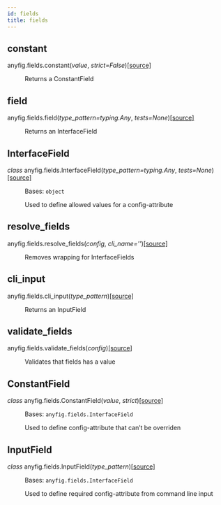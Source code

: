 ```yaml
---
id: fields
title: fields
---
```



## constant
<div className="section" id="anyfig-fields-constant">

<dl className="py function">
<dt className="function-definition" id="anyfig.fields.constant">
<span className="sig-prename descclassname">anyfig.fields.</span><span className="sig-name descname">constant</span><span className="sig-paren">(</span><em className="sig-param"><span className="n">value</span></em>, <em className="sig-param"><span className="n">strict</span><span className="o">=</span><span className="default_value">False</span></em><span className="sig-paren">)</span><a className="reference internal source-link" href="https://github.com/OlofHarrysson/anyfig/blob/master/anyfig/fields.py#L15"><span className="viewcode-link">[source]</span></a><a className="headerlink" href="#anyfig.fields.constant" title="Permalink to this definition"></a></dt>
<dd><p>Returns a ConstantField</p>
</dd></dl>
</div>

## field
<div className="section" id="anyfig-fields-field">

<dl className="py function">
<dt className="function-definition" id="anyfig.fields.field">
<span className="sig-prename descclassname">anyfig.fields.</span><span className="sig-name descname">field</span><span className="sig-paren">(</span><em className="sig-param"><span className="n">type_pattern</span><span className="o">=</span><span className="default_value">typing.Any</span></em>, <em className="sig-param"><span className="n">tests</span><span className="o">=</span><span className="default_value">None</span></em><span className="sig-paren">)</span><a className="reference internal source-link" href="https://github.com/OlofHarrysson/anyfig/blob/master/anyfig/fields.py#L10"><span className="viewcode-link">[source]</span></a><a className="headerlink" href="#anyfig.fields.field" title="Permalink to this definition"></a></dt>
<dd><p>Returns an InterfaceField</p>
</dd></dl>
</div>

## InterfaceField
<div className="section" id="anyfig-fields-interfacefield">

<dl className="py class">
<dt className="function-definition" id="anyfig.fields.InterfaceField">
<em className="property">class </em><span className="sig-prename descclassname">anyfig.fields.</span><span className="sig-name descname">InterfaceField</span><span className="sig-paren">(</span><em className="sig-param"><span className="n">type_pattern</span><span className="o">=</span><span className="default_value">typing.Any</span></em>, <em className="sig-param"><span className="n">tests</span><span className="o">=</span><span className="default_value">None</span></em><span className="sig-paren">)</span><a className="reference internal source-link" href="https://github.com/OlofHarrysson/anyfig/blob/master/anyfig/fields.py#L55"><span className="viewcode-link">[source]</span></a><a className="headerlink" href="#anyfig.fields.InterfaceField" title="Permalink to this definition"></a></dt>
<dd><p>Bases: <code className="xref py py-class docutils literal notranslate"><span className="pre">object</span></code></p>
<p>Used to define allowed values for a config-attribute</p>
</dd></dl>
</div>

## resolve_fields
<div className="section" id="anyfig-fields-resolve-fields">

<dl className="py function">
<dt className="function-definition" id="anyfig.fields.resolve_fields">
<span className="sig-prename descclassname">anyfig.fields.</span><span className="sig-name descname">resolve_fields</span><span className="sig-paren">(</span><em className="sig-param"><span className="n">config</span></em>, <em className="sig-param"><span className="n">cli_name</span><span className="o">=</span><span className="default_value">''</span></em><span className="sig-paren">)</span><a className="reference internal source-link" href="https://github.com/OlofHarrysson/anyfig/blob/master/anyfig/fields.py#L41"><span className="viewcode-link">[source]</span></a><a className="headerlink" href="#anyfig.fields.resolve_fields" title="Permalink to this definition"></a></dt>
<dd><p>Removes wrapping for InterfaceFields</p>
</dd></dl>
</div>

## cli_input
<div className="section" id="anyfig-fields-cli-input">

<dl className="py function">
<dt className="function-definition" id="anyfig.fields.cli_input">
<span className="sig-prename descclassname">anyfig.fields.</span><span className="sig-name descname">cli_input</span><span className="sig-paren">(</span><em className="sig-param"><span className="n">type_pattern</span></em><span className="sig-paren">)</span><a className="reference internal source-link" href="https://github.com/OlofHarrysson/anyfig/blob/master/anyfig/fields.py#L20"><span className="viewcode-link">[source]</span></a><a className="headerlink" href="#anyfig.fields.cli_input" title="Permalink to this definition"></a></dt>
<dd><p>Returns an InputField</p>
</dd></dl>
</div>

## validate_fields
<div className="section" id="anyfig-fields-validate-fields">

<dl className="py function">
<dt className="function-definition" id="anyfig.fields.validate_fields">
<span className="sig-prename descclassname">anyfig.fields.</span><span className="sig-name descname">validate_fields</span><span className="sig-paren">(</span><em className="sig-param"><span className="n">config</span></em><span className="sig-paren">)</span><a className="reference internal source-link" href="https://github.com/OlofHarrysson/anyfig/blob/master/anyfig/fields.py#L26"><span className="viewcode-link">[source]</span></a><a className="headerlink" href="#anyfig.fields.validate_fields" title="Permalink to this definition"></a></dt>
<dd><p>Validates that fields has a value</p>
</dd></dl>
</div>

## ConstantField
<div className="section" id="anyfig-fields-constantfield">

<dl className="py class">
<dt className="function-definition" id="anyfig.fields.ConstantField">
<em className="property">class </em><span className="sig-prename descclassname">anyfig.fields.</span><span className="sig-name descname">ConstantField</span><span className="sig-paren">(</span><em className="sig-param"><span className="n">value</span></em>, <em className="sig-param"><span className="n">strict</span></em><span className="sig-paren">)</span><a className="reference internal source-link" href="https://github.com/OlofHarrysson/anyfig/blob/master/anyfig/fields.py#L107"><span className="viewcode-link">[source]</span></a><a className="headerlink" href="#anyfig.fields.ConstantField" title="Permalink to this definition"></a></dt>
<dd><p>Bases: <a className="reference internal" title="anyfig.fields.InterfaceField"><code className="xref py py-class docutils literal notranslate"><span className="pre">anyfig.fields.InterfaceField</span></code></a></p>
<p>Used to define config-attribute that can’t be overriden</p>
</dd></dl>
</div>

## InputField
<div className="section" id="anyfig-fields-inputfield">

<dl className="py class">
<dt className="function-definition" id="anyfig.fields.InputField">
<em className="property">class </em><span className="sig-prename descclassname">anyfig.fields.</span><span className="sig-name descname">InputField</span><span className="sig-paren">(</span><em className="sig-param"><span className="n">type_pattern</span></em><span className="sig-paren">)</span><a className="reference internal source-link" href="https://github.com/OlofHarrysson/anyfig/blob/master/anyfig/fields.py#L122"><span className="viewcode-link">[source]</span></a><a className="headerlink" href="#anyfig.fields.InputField" title="Permalink to this definition"></a></dt>
<dd><p>Bases: <a className="reference internal" title="anyfig.fields.InterfaceField"><code className="xref py py-class docutils literal notranslate"><span className="pre">anyfig.fields.InterfaceField</span></code></a></p>
<p>Used to define required config-attribute from command line input</p>
</dd></dl>
</div>
